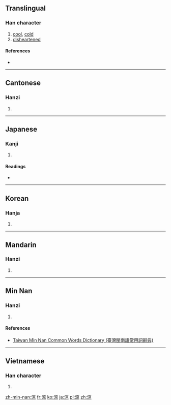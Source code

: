 {{also|凉}}
==Translingual==

===Han character===
{{Han char|rn=85|rad=水|as=08|sn=11|four=3019<sub>6</sub>|canj=水卜口火 (EYRF)|ids=⿰[[氵]][[京]]}}

# [[cool]], [[cold]]
# [[disheartened]]

====References====
* {{Han ref|kx=0628.240|dkj=17606|dj=1030.130|hdz=31657.060|uh=6DBC|ud=28092|bh=B244|bd=45636}}

----

==Cantonese==

===Hanzi===
{{yue-hanzi|jyut=loeng4|y=leung4|sim=凉}}

# {{defn|lang=yue|sort=水08}}

----

==Japanese==

===Kanji===
{{ja-kanji|grade=c|rs=水08}}

# {{defn|lang=ja|sort=水08}}

====Readings====
* {{ja-readings|on=[[りょう]] (ryō)|kun=[[すずしい]] (suzushii), [[うすい]] (usui), [[まことに]] (makotoni)}}

----

==Korean==

===Hanja===
{{ko-hanja|hangeul=[[량]], [[양]]|eumhun=|rv=ryang, yang|mr=ryang, yang|y=lyang, yang}}

# {{defn|lang=ko|sort=水08}}

----

==Mandarin==

===Hanzi===
{{cmn-hanzi|sim=凉|pin=[[liáng]] ([[liang2]])|wg=liang<sup>2</sup>}}

# {{defn|lang=cmn|sort=水08}}

----

==Min Nan==

===Hanzi===
{{nan-hanzi|tlpa=liâng (liang<sup>5</sup>), niû (niu<sup>5</sup>)}}

# {{defn|lang=nan|sort=水08}}

====References====
*[http://twblg.dict.edu.tw/holodict_new/result_detail.jsp?n_no=7498&curpage=1&sample=%E6%B6%BC&radiobutton=1&querytarget=1&limit=20&pagenum=1&rowcount=13 Taiwan Min Nan Common Words Dictionary (臺灣閩南語常用詞辭典)]

----

==Vietnamese==

===Han character===
{{vi-hantu|[[lương]], [[ghềnh]]|rs=水08}}

# {{defn|lang=vi|sort=水08}}

[[zh-min-nan:涼]]
[[fr:涼]]
[[ko:涼]]
[[ja:涼]]
[[pl:涼]]
[[zh:涼]]